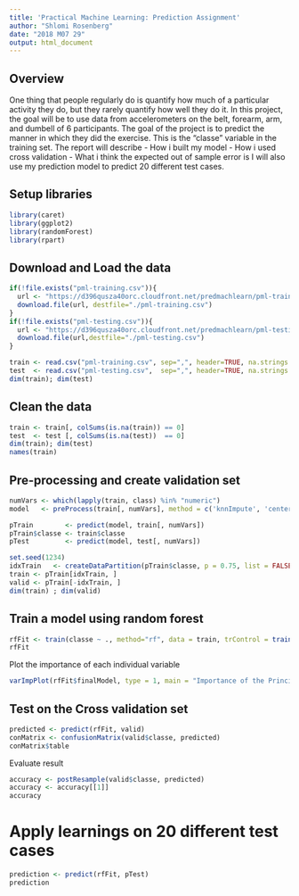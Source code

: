 ```yaml
---
title: 'Practical Machine Learning: Prediction Assignment'
author: "Shlomi Rosenberg"
date: "2018 M07 29"
output: html_document
---
```


## Overview
One thing that people regularly do is quantify how much of a particular activity they do, but they rarely quantify how well they do it. In this project, the goal will be to use data from accelerometers on the belt, forearm, arm, and dumbell of 6 participants.
The goal of the project is to predict the manner in which they did the exercise. This is the "classe" variable in the training set. 
The report will describe
- How i built my model
- How i used cross validation
- What i think the expected out of sample error is
I will also use my prediction model to predict 20 different test cases.

## Setup libraries
```r
library(caret)
library(ggplot2)
library(randomForest)
library(rpart)
```

## Download and Load the data
```r
if(!file.exists("pml-training.csv")){
  url <- "https://d396qusza40orc.cloudfront.net/predmachlearn/pml-training.csv"
  download.file(url, destfile="./pml-training.csv")
}
if(!file.exists("pml-testing.csv")){
  url <- "https://d396qusza40orc.cloudfront.net/predmachlearn/pml-testing.csv"
  download.file(url,destfile="./pml-testing.csv")
}

train <- read.csv("pml-training.csv", sep=",", header=TRUE, na.strings = c("NA","",'#DIV/0!'))
test  <- read.csv("pml-testing.csv",  sep=",", header=TRUE, na.strings = c("NA","",'#DIV/0!'))
dim(train); dim(test)
```

## Clean the data
```r
train <- train[, colSums(is.na(train)) == 0]
test  <- test [, colSums(is.na(test))  == 0]
dim(train); dim(test)
names(train)
```

## Pre-processing and create validation set
```r
numVars <- which(lapply(train, class) %in% "numeric")
model   <- preProcess(train[, numVars], method = c('knnImpute', 'center', 'scale'))

pTrain        <- predict(model, train[, numVars])
pTrain$classe <- train$classe
pTest         <- predict(model, test[, numVars])

set.seed(1234)
idxTrain   <- createDataPartition(pTrain$classe, p = 0.75, list = FALSE)
train <- pTrain[idxTrain, ]
valid <- pTrain[-idxTrain, ]
dim(train) ; dim(valid)
```

## Train a model using random forest
```r
rfFit <- train(classe ~ ., method="rf", data = train, trControl = trainControl(method='cv'), number = 5, allowParallel = TRUE, importance = TRUE )
rfFit
```
Plot the importance of each individual variable
```r
varImpPlot(rfFit$finalModel, type = 1, main = "Importance of the Principal Components")
```

## Test on the Cross validation set
```r
predicted <- predict(rfFit, valid)
conMatrix <- confusionMatrix(valid$classe, predicted)
conMatrix$table
```
Evaluate result
```r
accuracy <- postResample(valid$classe, predicted)
accuracy <- accuracy[[1]]
accuracy
```

# Apply learnings on 20 different test cases
```r
prediction <- predict(rfFit, pTest)
prediction
```







